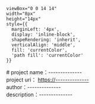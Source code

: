 

    viewBox="0 0 14 14" 
    width="8px" 
    height="14px" 
    style={{ 
      marginLeft: '4px',
      display: 'inline-block',
      shapeRendering: 'inherit',
      verticalAlign: 'middle',
      fill: 'currentColor',
      'path fill': 'currentColor'
    }}
>
  <path d="m11.1 7.35-5.5 5.5a.5.5 0 0 1-.7-.7L10.04 7 4.9 1.85a.5.5 0 1 1 .7-.7l5.5 5.5c.2.2.2.5 0 .7Z" />
</svg>

<Meta title="Configure your project" />
<div className="sb-container">
  <div className='sb-section-title'>
    # project name：--------------
  </div>
  <div className="sb-section">
    project uri： <a href="#" target="_blank">https://--------------</a>
  </div>
  <div className="sb-section">
    author：--------------<br />
  </div>
  <div className="sb-section">
    description：--------------<br />
  </div>
</div>